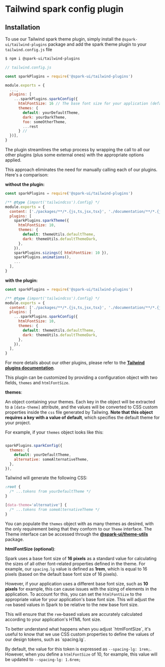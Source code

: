 
<Meta title="utils/Tailwind plugins/spark config" />

# Tailwind spark config plugin

## Installation

To use our Tailwind spark theme plugin, simply install the `@spark-ui/tailwind-plugins` package and add the spark theme plugin to your `tailwind.config.js` file

```bash
$ npm i @spark-ui/tailwind-plugins
```

```js
// tailwind.config.js

const sparkPlugins = require('@spark-ui/tailwind-plugins')

module.exports = {
  ...,
  plugins: [
    ...sparkPlugins.sparkConfig({
      htmlFontSize: 16 // The base font size for your application (default: 16),
      themes: {
        default: yourDefaultTheme,
        dark: yourDarkTheme,
        foo: someOtherTheme,
        ...rest
      } //
  })],
}

```

<StoryHeading label="Usage" as="h2" />

The plugin streamlines the setup process by wrapping the call to all our other plugins (plus some external ones) with the appropriate options applied.

This approach eliminates the need for manually calling each of our plugins. Here's a comparison:

**without the plugin:**

```js
const sparkPlugins = require('@spark-ui/tailwind-plugins')

/** @type {import('tailwindcss').Config} */
module.exports = {
  content: ['./packages/**/*.{js,ts,jsx,tsx}', './documentation/**/*.{js,ts,jsx,tsx,mdx}'],
  plugins: [
    sparkPlugins.sparkTheme({
      htmlFontSize: 10,
      themes: {
        default: themeUtils.defaultTheme,
        dark: themeUtils.defaultThemeDark,
      },
    }),
    sparkPlugins.sizings({ htmlFontSize: 10 }),
    sparkPlugins.animations(),
    ...
  ],
}
```

**with the plugin:**

```js
const sparkPlugins = require('@spark-ui/tailwind-plugins')

/** @type {import('tailwindcss').Config} */
module.exports = {
  content: ['./packages/**/*.{js,ts,jsx,tsx}', './documentation/**/*.{js,ts,jsx,tsx,mdx}'],
  plugins: [
    ...sparkPlugins.sparkConfig({
      htmlFontSize: 10,
      themes: {
        default: themeUtils.defaultTheme,
        dark: themeUtils.defaultThemeDark,
      },
    }),
  ],
}
```

For more details about our other plugins, please refer to the [**Tailwind plugins documentation**](?path=/docs/utils-tailwind-plugins--docs).

<StoryHeading label="Configuration" as="h2" />

This plugin can be customized by providing a configuration object with two fields, `themes` and `htmlFontSize`.

**themes**:

An object containing your themes. Each key in the object will be extracted to a `[data-theme]` attribute, and the values will be converted to CSS custom properties inside the `css` file generated by Tailwing. **Note that this object requires a key with a value of default**, which specifies the default theme for your project.

For example, if your `themes` object looks like this:

```js

sparkPlugins.sparkConfig({
  themes: {
    default: yourDefaultTheme,
    alternative: someAlternativeTheme,
  },
}),
```

Tailwind will generate the following CSS:

```css
:root {
  /* ...tokens from yourDefaultTheme */
}

[data-theme='alternative'] {
  /* ...tokens from someAlternativeTheme */
}
```

You can populate the `themes` object with as many themes as desired, with the only requirement being that they conform to our `Theme` interface. The Theme interface can be accessed through the [**@spark-ui/theme-utils**](?path=/docs/utils-theme--docs#theme) package.

**htmlFontSize (optional)**:

Spark uses a base font size of **16 pixels** as a standard value for calculating the sizes of all other font-related properties defined in the theme. For example, our `spacing.lg` value is defined as **1rem**, which is equal to 16 pixels (based on the default base font size of 16 pixels).

However, if your application uses a different base font size, such as **10 pixels** for example, this can cause issues with the sizing of elements in the application. To account for this, you can set the `htmlFontSize` to the appropriate value for your application's base font size. This will adjust the `rem` based values in Spark to be relative to the new base font size.

This will ensure that the `rem`-based values are accurately calculated according to your application's HTML font size.

<Callout>
To better understand what happens when you adjust `htmlFontSize`, it's useful to know that we use CSS custom properties to define the values of our design tokens, such as `spacing.lg`.

By default, the value for this token is expressed as `--spacing-lg: 1rem;`. However, when you define a `htmlFontSize` of 10, for example, this value will be updated to `--spacing-lg: 1.6rem;`

</Callout>
